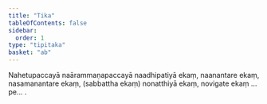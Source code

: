 ```yaml
---
title: "Tika"
tableOfContents: false
sidebar:
  order: 1
type: "tipitaka"
basket: "ab"
---
```



<DynamicBreadcrumb />

<Paragraph number="547">
Nahetupaccayā naārammaṇapaccayā naadhipatiyā ekaṃ, naanantare ekaṃ, nasamanantare ekaṃ, (sabbattha ekaṃ) nonatthiyā ekaṃ, novigate ekaṃ …pe… .
</Paragraph>